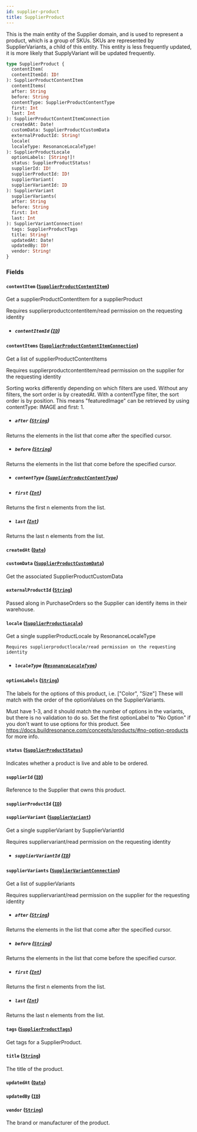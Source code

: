 ```yaml
---
id: supplier-product
title: SupplierProduct
---
```



This is the main entity of the Supplier domain, and is used to represent a product, which is a group of SKUs.
SKUs are represented by SupplierVariants, a child of this entity.
This entity is less frequently updated, it is more likely that SupplyVariant will be updated frequently.


```graphql
type SupplierProduct {
  contentItem(
  contentItemId: ID!
): SupplierProductContentItem
  contentItems(
  after: String
  before: String
  contentType: SupplierProductContentType
  first: Int
  last: Int
): SupplierProductContentItemConnection
  createdAt: Date!
  customData: SupplierProductCustomData
  externalProductId: String!
  locale(
  localeType: ResonanceLocaleType!
): SupplierProductLocale
  optionLabels: [String!]!
  status: SupplierProductStatus!
  supplierId: ID!
  supplierProductId: ID!
  supplierVariant(
  supplierVariantId: ID
): SupplierVariant
  supplierVariants(
  after: String
  before: String
  first: Int
  last: Int
): SupplierVariantConnection!
  tags: SupplierProductTags
  title: String!
  updatedAt: Date!
  updatedBy: ID!
  vendor: String!
}
```


### Fields

#### `contentItem` ([`SupplierProductContentItem`](/developers/supplier-apis/supply-api/graphql/reference/objects/supplier-product-content-item))

Get a supplierProductContentItem for a supplierProduct

Requires supplierproductcontentitem/read permission on the requesting identity
- ##### `contentItemId` ([`ID`](/developers/supplier-apis/supply-api/graphql/reference/scalars/id))




#### `contentItems` ([`SupplierProductContentItemConnection`](/developers/supplier-apis/supply-api/graphql/reference/objects/supplier-product-content-item-connection))

Get a list of supplierProductContentItems

Requires supplierproductcontentitem/read permission on the supplier for the requesting identity

Sorting works differently depending on which filters are used.
Without any filters, the sort order is by createdAt.
With a contentType filter, the sort order is by position.
This means "featuredImage" can be retrieved by using contentType: IMAGE and first: 1.
- ##### `after` ([`String`](/developers/supplier-apis/supply-api/graphql/reference/scalars/string))

Returns the elements in the list that come after the specified cursor.


- ##### `before` ([`String`](/developers/supplier-apis/supply-api/graphql/reference/scalars/string))

Returns the elements in the list that come before the specified cursor.


- ##### `contentType` ([`SupplierProductContentType`](/developers/supplier-apis/supply-api/graphql/reference/enums/supplier-product-content-type))




- ##### `first` ([`Int`](/developers/supplier-apis/supply-api/graphql/reference/scalars/int))

Returns the first n elements from the list.


- ##### `last` ([`Int`](/developers/supplier-apis/supply-api/graphql/reference/scalars/int))

Returns the last n elements from the list.


#### `createdAt` ([`Date`](/developers/supplier-apis/supply-api/graphql/reference/scalars/date))




#### `customData` ([`SupplierProductCustomData`](/developers/supplier-apis/supply-api/graphql/reference/objects/supplier-product-custom-data))

Get the associated SupplierProductCustomData


#### `externalProductId` ([`String`](/developers/supplier-apis/supply-api/graphql/reference/scalars/string))

Passed along in PurchaseOrders so the Supplier can identify items in their warehouse.


#### `locale` ([`SupplierProductLocale`](/developers/supplier-apis/supply-api/graphql/reference/objects/supplier-product-locale))

Get a single supplierProductLocale by ResonanceLocaleType

    Requires supplierproductlocale/read permission on the requesting identity
- ##### `localeType` ([`ResonanceLocaleType`](/developers/supplier-apis/supply-api/graphql/reference/enums/resonance-locale-type))




#### `optionLabels` ([`String`](/developers/supplier-apis/supply-api/graphql/reference/scalars/string))

The labels for the options of this product, i.e. ["Color", "Size"]
These will match with the order of the optionValues on the SupplierVariants.

Must have 1-3, and it should match the number of options in the variants, but there is no validation to do so.
Set the first optionLabel to "No Option" if you don't want to use options for this product.
See https://docs.buildresonance.com/concepts/products/#no-option-products for more info.


#### `status` ([`SupplierProductStatus`](/developers/supplier-apis/supply-api/graphql/reference/enums/supplier-product-status))

Indicates whether a product is live and able to be ordered.


#### `supplierId` ([`ID`](/developers/supplier-apis/supply-api/graphql/reference/scalars/id))

Reference to the Supplier that owns this product.


#### `supplierProductId` ([`ID`](/developers/supplier-apis/supply-api/graphql/reference/scalars/id))




#### `supplierVariant` ([`SupplierVariant`](/developers/supplier-apis/supply-api/graphql/reference/objects/supplier-variant))

Get a single supplierVariant by SupplierVariantId

Requires suppliervariant/read permission on the requesting identity
- ##### `supplierVariantId` ([`ID`](/developers/supplier-apis/supply-api/graphql/reference/scalars/id))




#### `supplierVariants` ([`SupplierVariantConnection`](/developers/supplier-apis/supply-api/graphql/reference/objects/supplier-variant-connection))

Get a list of supplierVariants

Requires suppliervariant/read permission on the supplier for the requesting identity
- ##### `after` ([`String`](/developers/supplier-apis/supply-api/graphql/reference/scalars/string))

Returns the elements in the list that come after the specified cursor.


- ##### `before` ([`String`](/developers/supplier-apis/supply-api/graphql/reference/scalars/string))

Returns the elements in the list that come before the specified cursor.


- ##### `first` ([`Int`](/developers/supplier-apis/supply-api/graphql/reference/scalars/int))

Returns the first n elements from the list.


- ##### `last` ([`Int`](/developers/supplier-apis/supply-api/graphql/reference/scalars/int))

Returns the last n elements from the list.


#### `tags` ([`SupplierProductTags`](/developers/supplier-apis/supply-api/graphql/reference/objects/supplier-product-tags))

Get tags for a SupplierProduct.


#### `title` ([`String`](/developers/supplier-apis/supply-api/graphql/reference/scalars/string))

The title of the product.


#### `updatedAt` ([`Date`](/developers/supplier-apis/supply-api/graphql/reference/scalars/date))




#### `updatedBy` ([`ID`](/developers/supplier-apis/supply-api/graphql/reference/scalars/id))




#### `vendor` ([`String`](/developers/supplier-apis/supply-api/graphql/reference/scalars/string))

The brand or manufacturer of the product.




